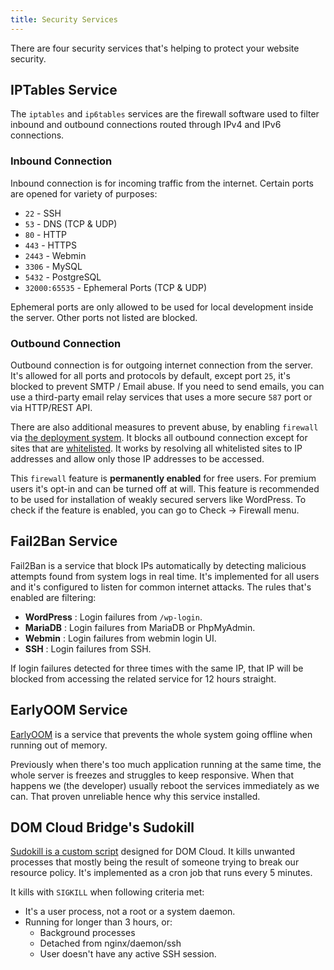 ```yaml
---
title: Security Services
---
```


There are four security services that's helping to protect your website security.

## IPTables Service 

The `iptables` and `ip6tables` services are the firewall software used to filter inbound and outbound connections routed through IPv4 and IPv6 connections.

### Inbound Connection

Inbound connection is for incoming traffic from the internet. Certain ports are opened for variety of purposes:

+ `22` - SSH
+ `53` - DNS (TCP & UDP)
+ `80` - HTTP
+ `443` - HTTPS
+ `2443` - Webmin
+ `3306` - MySQL
+ `5432` - PostgreSQL
+ `32000:65535` - Ephemeral Ports (TCP & UDP)

Ephemeral ports are only allowed to be used for local development inside the server. Other ports not listed are blocked.

### Outbound Connection

Outbound connection is for outgoing internet connection from the server. It's allowed for all ports and protocols by default, except port `25`, it's blocked to prevent SMTP / Email abuse. If you need to send emails, you can use a third-party email relay services that uses a more secure `587` port or via HTTP/REST API.

There are also additional measures to prevent abuse, by enabling `firewall` via [the deployment system](../deployment/deploy.mdx#firewall). It blocks all outbound connection except for sites that are [whitelisted](https://github.com/domcloud/bridge/blob/main/src/whitelist/sites.conf). It works by resolving all whitelisted sites to IP addresses and allow only those IP addresses to be accessed.

This `firewall` feature is **permanently enabled** for free users. For premium users it's opt-in and can be turned off at will. This feature is recommended to be used for installation of weakly secured servers like WordPress. To check if the feature is enabled, you can go to Check -> Firewall menu.

## Fail2Ban Service 

Fail2Ban is a service that block IPs automatically by detecting malicious attempts found from system logs in real time. It's implemented for all users and it's configured to listen for common internet attacks. The rules that's enabled are filtering:

+ **WordPress** : Login failures from `/wp-login`.
+ **MariaDB** : Login failures from MariaDB or PhpMyAdmin.
+ **Webmin** : Login failures from webmin login UI.
+ **SSH** : Login failures from SSH.

If login failures detected for three times with the same IP, that IP will be blocked from accessing the related service for 12 hours straight.

## EarlyOOM Service 

[EarlyOOM](https://github.com/rfjakob/earlyoom) is a service that prevents the whole system going offline when running out of memory. 

Previously when there's too much application running at the same time, the whole server is freezes and struggles to keep responsive. When that happens we (the developer) usually reboot the services immediately as we can. That proven unreliable hence why this service installed.

## DOM Cloud Bridge's Sudokill

[Sudokill is a custom script](https://github.com/domcloud/bridge/blob/main/sudokill.js) designed for DOM Cloud. It kills unwanted processes that mostly being the result of someone trying to break our resource policy. It's implemented as a cron job that runs every 5 minutes.

It kills with `SIGKILL` when following criteria met:

+ It's a user process, not a root or a system daemon.
+ Running for longer than 3 hours, or: 
  + Background processes
  + Detached from nginx/daemon/ssh
  + User doesn't have any active SSH session.
